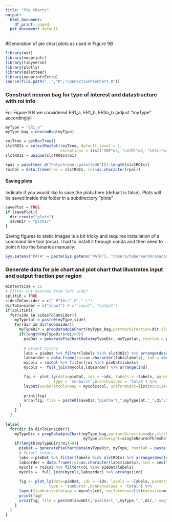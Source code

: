 ```yaml
---
title: "Pie charts"
output:
  html_document:
    df_print: paged
  pdf_document: default
---
```

#Generation of pie chart plots as used in Figure 9B

```r
library(nat)
library(neuprintr)
library(tidyverse)
library(plotly)
library(paletteer)
library(neuprintrExtra)
source(file.path("..","R","connectionPieChart.R"))


```


### Construct neuron bag for type of interest and datastructure with roi info
For Figure 9 B we considered ER1_a, ER1_b, ER3a_b (adjust "myType" accordingly)
```r
myType = "ER1_a"
myType_bag = neuronBag(myType)

roiTree = getRoiTree()
slctROIs = selectRoiSet(roiTree, default_level = 1, 
                        exceptions = list("INP"=2, "LX(R)"=3, "LX(L)"=3,"CX"=2, "VLNP(R)"=2,"VLNP(L)"=2), exceptionLevelMatch = 1)
slctROIs = unique(slctROIs$roi)

rpal = paletteer_d("Polychrome::palette36")[1:length(slctROIs)]
roiCol = data.frame(roi = slctROIs, col=as.character(rpal))
```


#### Saving plots
Indicate if you would like to save the plots here (defualt is false). Plots will be saved inside this folder in a subdirectory "plots"
```r
savePlot = TRUE
if (savePlot){
  dir.create("plots")
  saveDir = "plots/"
}
```

Saving figures to static images is a bit tricky and requires installation of a command line tool (orca). I had to install it through conda and then need to point it too the binaries manually:
```r
Sys.setenv("PATH" = paste(Sys.getenv("PATH"), "/Users/haberkernh/anaconda3/bin", sep = .Platform$path.sep))
```

### Generate data for pie chart and plot chart that illustrates input and output fraction per region
```r
mintextsize = 12
# Filter out neurons from left side?
splitLR = TRUE
sidesToConsider = c("_R")#c("_R","_L")
dirToConsider = c("input") # c("input", "output")
if(splitLR){
  for(side in sidesToConsider){
    myTypelat = paste0(myType,side)
    for(dir in dirToConsider){
      myTypeDir = prepData4pieChart(myType_bag,partnerDirection=dir,slctRoi=slctROIs, splitLR, myTypelat)
      if(length(myTypeDir$roi)>0){
        pieDat = generatePieChartData(myTypeDir, myTypelat, rootlab = paste(myTypelat,dir))
        
        # Select colors
        labs = pieDat %>% filter(labels %in% slctROIs) %>% arrange(desc(values)) %>% select(labels)
        labsorder = data.frame(roi=as.character(labs$labels), ind = seq(length(as.character(labs$labels))))
        mycols = roiCol %>% filter(roi %in% pieDat$labels)
        mycols =  full_join(mycols,labsorder) %>% arrange(ind)

        fig <- plot_ly(data=pieDat, ids = ~ids, labels = ~labels, parents = ~parents, values = ~values, 
                     type = 'sunburst',branchvalues = 'total') %>%
        layout(sunburstcolorway = mycols$col, uniformtext=list(minsize=mintextsize, mode="show"), font.family="sans") 
        
        print(fig)
        orca(fig, file = paste0(saveDir,"pieChart_",myTypelat,"_",dir,".svg"))
      }
    }
  }
  
}else{
  for(dir in dirToConsider){
    myTypeDir = prepData4pieChart(myType_bag,partnerDirection=dir,slctRoi=slctROIs, splitLR, 
                                  myType,minweight=singleNeuronThresholdN, minrelweight=singleNeuronThreshold)
    if(length(myTypeDir$roi)>0){
      pieDat = generatePieChartData(myTypeDir, myType, rootlab = paste(myType,dir))
      # Select colors
      labs = pieDat %>% filter(labels %in% slctROIs) %>% arrange(desc(values)) %>% select(labels)
      labsorder = data.frame(roi=as.character(labs$labels), ind = seq(length(as.character(labs$labels))))
      mycols = roiCol %>% filter(roi %in% pieDat$labels)
      mycols =  full_join(mycols,labsorder) %>% arrange(ind)
    
      fig <- plot_ly(data=pieDat, ids = ~ids, labels = ~labels, parents = ~parents, values = ~values, 
                   type = 'sunburst',branchvalues = 'total') %>%
      layout(sunburstcolorway = mycols$col, uniformtext=list(minsize=mintextsize, mode="show"), font.family="sans") 
      print(fig)
      orca(fig, file = paste0(saveDir,"pieChart_",myType,"_",dir,".svg"))
    }
  }
}
```
